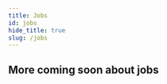 ```yaml
---
title: Jobs
id: jobs
hide_title: true
slug: /jobs
---
```



<DocPageHeader
  title="Jobs"
  subtitle="The Neosync platform is an open-source composable platform that is built to scale horizontally and vertically. "
/>

## More coming soon about jobs
